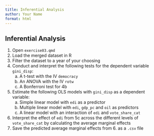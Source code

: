 ```yaml
---
title: Inferential Analysis
author: Your Name
format: html
---
```


## Inferential Analysis

1. Open `exercise03.qmd`
2. Load the merged dataset in R
3. Filter the dataset to a year of your choosing
4. Conduct and interpret the following tests for the dependent variable `gini_disp`:
    a. A t-test with the IV `democracy`
    b. An ANOVA with the IV `rotw`
    c. A Bonferroni test for 4b
5. Estimate the following OLS models with `gini_disp` as a dependent variable:
    a. Simple linear model with `edi` as a predictor
    b. Multiple linear model with `edi`, `gdp_pc` and `oil` as predictors
    c. A linear model with an interaction of `edi` and `vote_share_cat`
6. Interpret the effect of `edi` from 5c across the different levels of `vote_share_cat` by calculating the average marginal effects
7. Save the predicted average marginal effects from 6. as a `.csv` file

```r

```